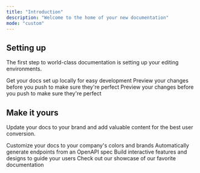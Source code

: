 ```yaml
---
title: "Introduction"
description: "Welcome to the home of your new documentation"
mode: "custom"
---
```


<div style={{ maxWidth: '86rem', margin: '0 auto' }}>

## Setting up

The first step to world-class documentation is setting up your editing environments.

<CardGroup cols={3}>
  <Card title="SDKs" icon="pen-to-square" href="https://mintlify.com/docs/quickstart">
    Get your docs set up locally for easy development
  </Card>
  <Card title="UIKits" icon="image" href="https://mintlify.com/docs/development">
    Preview your changes before you push to make sure they're perfect
  </Card>
  <Card title="API References" icon="image" href="https://mintlify.com/docs/development">
    Preview your changes before you push to make sure they're perfect
  </Card>
</CardGroup>

## Make it yours

Update your docs to your brand and add valuable content for the best user conversion.

<CardGroup cols={2}>
  <Card title="Customize Style" icon="palette" href="https://mintlify.com/docs/settings/global">
    Customize your docs to your company's colors and brands
  </Card>
  <Card title="Reference APIs" icon="code" href="https://mintlify.com/docs/api-playground/openapi">
    Automatically generate endpoints from an OpenAPI spec
  </Card>
  <Card title="Add Components" icon="screwdriver-wrench" href="https://mintlify.com/docs/content/components/accordions">
    Build interactive features and designs to guide your users
  </Card>
  <Card title="Get Inspiration" icon="stars" href="https://mintlify.com/customers">
    Check out our showcase of our favorite documentation
  </Card>
</CardGroup>

</div>